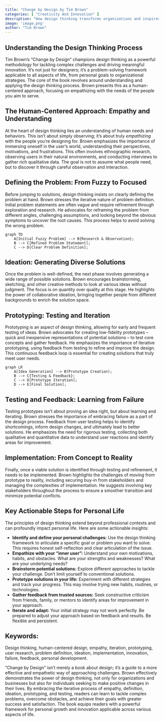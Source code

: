 ```yaml
---
title: "Change by Design by Tim Brown"
categories: [ "Creativity And Innovation" ]
description: "How design thinking transforms organizations and inspires innovation"
image: 'image.png'
author: "Tim Brown"
---
```

## Understanding the Design Thinking Process

Tim Brown's "Change by Design" champions design thinking as a powerful methodology for tackling complex challenges and driving meaningful innovation.  It's not just for designers; it's a problem-solving framework applicable to all aspects of life, from personal goals to organizational strategies.  The core of the book revolves around understanding and applying the design thinking process.  Brown presents this as a human-centered approach, focusing on empathizing with the needs of the people you aim to serve.

## The Human-Centered Approach: Empathy and Understanding

At the heart of design thinking lies an understanding of human needs and behaviors. This isn't about simply observing; it's about truly *empathizing* with the people you're designing for. Brown emphasizes the importance of immersing oneself in the user's world, understanding their perspectives, motivations, and frustrations. This often involves ethnographic research, observing users in their natural environments, and conducting interviews to gather rich qualitative data. The goal is not to assume what people need, but to discover it through careful observation and interaction.


## Defining the Problem: From Fuzzy to Focused

Before jumping to solutions, design thinking insists on clearly defining the problem at hand.  Brown stresses the iterative nature of problem definition. Initial problem statements are often vague and require refinement through exploration and research. He advocates for reframing the problem from different angles, challenging assumptions, and looking beyond the obvious symptoms to uncover the root causes.  This process helps to avoid solving the wrong problem.


```mermaid
graph TD
    A[Initial Fuzzy Problem] --> B{Research & Observation};
    B --> C[Refined Problem Statement];
    C --> D[Clear Problem Definition];
```


## Ideation: Generating Diverse Solutions

Once the problem is well-defined, the next phase involves generating a wide range of possible solutions. Brown encourages brainstorming, sketching, and other creative methods to look at various ideas without judgment. The focus is on quantity over quality at this stage. He highlights the power of collaborative ideation, bringing together people from different backgrounds to enrich the solution space.


## Prototyping: Testing and Iteration

Prototyping is an aspect of design thinking, allowing for early and frequent testing of ideas. Brown advocates for creating low-fidelity prototypes – quick and inexpensive representations of potential solutions – to test core concepts and gather feedback. He emphasizes the importance of iterative prototyping, using feedback from testing to refine and improve the design. This continuous feedback loop is essential for creating solutions that truly meet user needs.


```mermaid
graph LR
    A[Idea Generation] --> B(Prototype Creation);
    B --> C{Testing & Feedback};
    C --> D[Prototype Iteration];
    D --> E[Final Solution];
```


## Testing and Feedback: Learning from Failure

Testing prototypes isn't about proving an idea right, but about learning and iterating. Brown stresses the importance of embracing failure as a part of the design process. Feedback from user testing helps to identify shortcomings, inform design changes, and ultimately lead to better solutions. He emphasizes the need for rigorous testing, collecting both qualitative and quantitative data to understand user reactions and identify areas for improvement.


## Implementation: From Concept to Reality

Finally, once a viable solution is identified through testing and refinement, it needs to be implemented. Brown highlights the challenges of moving from prototype to reality, including securing buy-in from stakeholders and managing the complexities of implementation.  He suggests involving key stakeholders throughout the process to ensure a smoother transition and minimize potential conflicts.


## Key Actionable Steps for Personal Life

The principles of design thinking extend beyond professional contexts and can profoundly impact personal life.  Here are some actionable insights:

* **Identify and define your personal challenges:** Use the design thinking framework to articulate a specific goal or problem you want to solve.  This requires honest self-reflection and clear articulation of the issue.
* **Empathize with your "inner user":** Understand your own motivations, habits, and obstacles. What are your strengths and weaknesses? What are your underlying needs?
* **Brainstorm potential solutions:** Explore different approaches to tackle your challenge. Don’t limit yourself to conventional solutions.
* **Prototype solutions in your life:** Experiment with different strategies and track your progress.  This may involve trying new habits, routines, or technologies.
* **Gather feedback from trusted sources:** Seek constructive criticism from friends, family, or mentors to identify areas for improvement in your approach.
* **Iterate and adapt:**  Your initial strategy may not work perfectly. Be prepared to adjust your approach based on feedback and results. Be flexible and persistent.


##  Keywords:

Design thinking, human-centered design, empathy, iteration, prototyping, user research, problem definition, ideation, implementation, innovation, failure, feedback, personal development.



"Change by Design" isn't merely a book about design; it's a guide to a more effective and empathetic way of approaching challenges.  Brown effectively demonstrates the power of design thinking, not only for organizations and businesses but also for individuals seeking to make positive changes in their lives.  By embracing the iterative process of empathy, definition, ideation, prototyping, and testing, readers can learn to tackle complex problems, overcome obstacles, and achieve their goals with greater success and satisfaction. The book equips readers with a powerful framework for personal growth and innovation applicable across various aspects of life.

